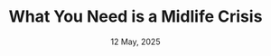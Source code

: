 ---
title: "What You Need is a Midlife Crisis"
date: "12 May, 2025"
isDisplayDate: true
targetType: "_blank"
externalUrl: "https://newsletter.thewayofwork.com/p/midlife"
description: "the crisis of midlife is an opportunity for renewal. A fresh start before it's too late. The unhappiness, overwhelm, and oncoming decline are shoves to step back and ask:'What have I done with my life?'"
extraGap: "pb-8"
---
